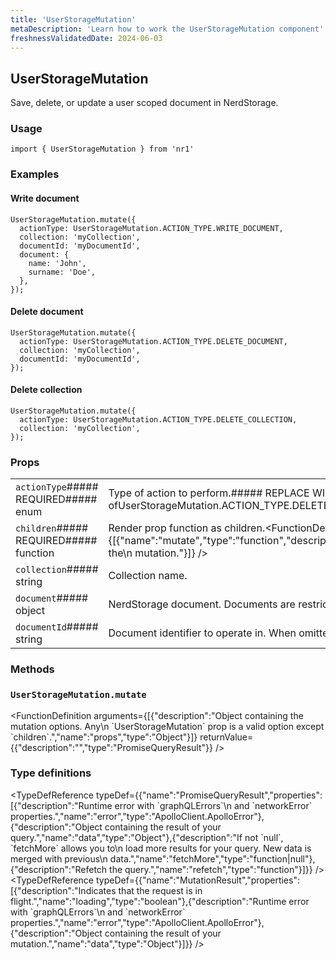 ```yaml
---
title: 'UserStorageMutation'
metaDescription: 'Learn how to work the UserStorageMutation component'
freshnessValidatedDate: 2024-06-03
---
```

## UserStorageMutation

Save, delete, or update a user scoped document in NerdStorage.

### Usage

```
import { UserStorageMutation } from 'nr1'
```



### Examples

#### Write document

```
UserStorageMutation.mutate({
  actionType: UserStorageMutation.ACTION_TYPE.WRITE_DOCUMENT,
  collection: 'myCollection',
  documentId: 'myDocumentId',
  document: {
    name: 'John',
    surname: 'Doe',
  },
});
```



#### Delete document

```
UserStorageMutation.mutate({
  actionType: UserStorageMutation.ACTION_TYPE.DELETE_DOCUMENT,
  collection: 'myCollection',
  documentId: 'myDocumentId',
});
```



#### Delete collection

```
UserStorageMutation.mutate({
  actionType: UserStorageMutation.ACTION_TYPE.DELETE_COLLECTION,
  collection: 'myCollection',
});
```



### Props

|                                        |                                                                                                                                                                                                                                                                                                                                                                |
| -------------------------------------- | -------------------------------------------------------------------------------------------------------------------------------------------------------------------------------------------------------------------------------------------------------------------------------------------------------------------------------------------------------------- |
| `actionType`##### REQUIRED##### enum   | Type of action to perform.##### REPLACE WITH CUSTOM COMPONENT&lt;One ofUserStorageMutation.ACTION_TYPE.DELETE_COLLECTIONUserStorageMutation.ACTION_TYPE.DELETE_DOCUMENTUserStorageMutation.ACTION_TYPE.WRITE_DOCUMENT>                                                                                                                                         |
| `children`##### REQUIRED##### function | Render prop function as children.&lt;FunctionDefinition returnValue=&#x7B;\[&#x7B;"type":"React.ReactNode","description":""}]} arguments=&#x7B;\[&#x7B;"name":"mutate","type":"function","description":"Function to trigger a mutation from your UI."},&#x7B;"name":"mutationResult","type":"MutationResult","description":"Results of the\\n mutation."}]} /> |
| `collection`##### string               | Collection name.                                                                                                                                                                                                                                                                                                                                               |
| `document`##### object                 | NerdStorage document. Documents are restricted to 64 kB in size when JSON-stringified.                                                                                                                                                                                                                                                                         |
| `documentId`##### string               | Document identifier to operate in. When omitted the whole collection is returned.                                                                                                                                                                                                                                                                              |

### Methods

### `UserStorageMutation.mutate`

&lt;FunctionDefinition arguments=&#x7B;\[&#x7B;"description":"Object containing the mutation options. Any\\n \`UserStorageMutation\` prop is a valid option except \`children\`.","name":"props","type":"Object"}]} returnValue=&#x7B;&#x7B;"description":"","type":"PromiseQueryResult"}} />

### Type definitions

&lt;TypeDefReference typeDef=&#x7B;&#x7B;"name":"PromiseQueryResult","properties":\[&#x7B;"description":"Runtime error with \`graphQLErrors\`\\n and \`networkError\` properties.","name":"error","type":"ApolloClient.ApolloError"},&#x7B;"description":"Object containing the result of your query.","name":"data","type":"Object"},&#x7B;"description":"If not \`null\`, \`fetchMore\` allows you to\\n load more results for your query. New data is merged with previous\\n data.","name":"fetchMore","type":"function|null"},&#x7B;"description":"Refetch the query.","name":"refetch","type":"function"}]}} />&lt;TypeDefReference typeDef=&#x7B;&#x7B;"name":"MutationResult","properties":\[&#x7B;"description":"Indicates that the request is in flight.","name":"loading","type":"boolean"},&#x7B;"description":"Runtime error with \`graphQLErrors\`\\n and \`networkError\` properties.","name":"error","type":"ApolloClient.ApolloError"},&#x7B;"description":"Object containing the result of your mutation.","name":"data","type":"Object"}]}} />